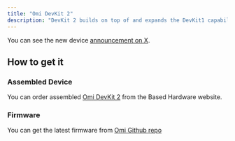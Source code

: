 ```yaml
---
title: "Omi DevKit 2"
description: "DevKit 2 builds on top of and expands the DevKit1 capabilities, while keeping the necklace form factor. It still runs on Xiao nRF52840, but adds 8GB onboard storage, and a speaker, and replaces the on/off switch with a programmable button. This enables the device to listen in standalone mode, although you still need to connect it to the Omi app for processing."
---
```


You can see the new device [announcement on X](https://twitter.com/kodjima33/status/1821324066651041837).

## How to get it

### Assembled Device

You can order assembled [Omi DevKit 2](https://omi.me/products/omi-dev-kit-2) from the Based Hardware website.

### Firmware

You can get the latest firmware from [Omi Github repo](https://github.com/BasedHardware/Omi/releases/)
